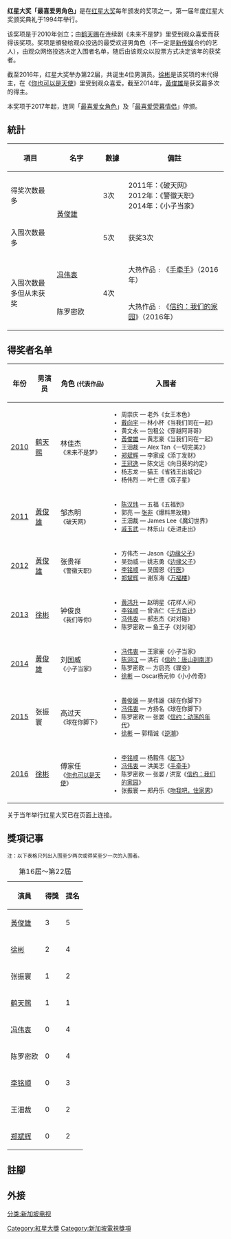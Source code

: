 {{merge to|红星大奖|discuss=Talk:红星大奖#请求与红星大奖最喜爱男角色合并|time=2016-04-07T09:42:10+00:00}}
{{Unreferenced |time=2016-04-07 }}

{{Infobox award
| current_awards = 红星大奖2016
| name           = [[红星大奖|红星大奖]]最喜爱男角色<br>Star Awards for<br>Favourite Male Character
| description    = 最受欢迎男角色
| presenter      = [[新传媒|新传媒]]
| country        = {{flagicon|SIN}}新加坡
| year           = 2010
| year2          = 2016
| holder         = [[徐彬_(艺人)|徐彬]]《[[你也可以是天使|你也可以是天使]]》（2016）
| website        = 
}}

'''红星大奖「最喜爱男角色」'''是在[[红星大奖|红星大奖]]每年颁发的奖项之一。第一届年度红星大奖颁奖典礼于1994年举行。

该奖项是于2010年创立；由[[鹤天赐|鹤天赐]]在连续剧《未来不是梦》里受到观众喜爱而获得该奖项。奖项是頒發给观众投选的最受欢迎男角色（不一定是[[新传媒|新传媒]]合约的艺人），由观众网络投选决定入围者名单，随后由该观众以投票方式决定该年的获奖者。

截至2016年，红星大奖举办第22届，共诞生4位男演员。[[徐彬_(艺人)|徐彬]]是该奖项的末代得主，在《[[你也可以是天使|你也可以是天使]]》里受到观众喜爱。截至2014年，[[黃俊雄_(藝人)|黃俊雄]]是获奖最多次的得主。

本奖项于2017年起，连同「[[红星大奖最喜爱女角色|最喜爱女角色]]」及「[[红星大奖最喜爱荧幕情侣|最喜爱荧幕情侣]]」停颁。

==統計==
{| class="wikitable" style="text-align: center" width="75%"
|-
!width=140|'''項目'''
!width=140|'''名字'''
!width=60|'''數據'''
!width=320|'''備註'''
|-
|得奖次数最多
|rowspan="2"|[[黃俊雄_(藝人)|黃俊雄]]
|3次
|
2011年：《破天网》<br>
2012年：《警徽天职》<br>
2014年：《小子当家》
|-
|入围次数最多
|5次
|获奖3次
|-
|rowspan="2"|入围次数最多但从未获奖
|[[冯伟衷|冯伟衷]]
|rowspan="2"|4次
|大热作品﹕《[[手牵手|手牵手]]》（2016年）
|-
|陈罗密欧
|大热作品﹕《[[信约：我们的家园|信约：我们的家园]]》（2016年）
|}

==得奖者名单==
{| class="wikitable sortable"
|-
! 年份
! 男演员
! 角色 <small>(代表作品)</small>
! 入围者
|-
| style="text-align:center;"|[[紅星大獎2010|2010]]
| [[鹤天赐|鹤天赐]]
| 林佳杰<br><small>《未来不是梦》</small>
| <small>
*周崇庆 — 老外《女王本色》
*[[戴向宇|戴向宇]] — 林小杯《当我们同在一起》
*黄文永 — 包租公《穿越阿哥哥》
*[[黃俊雄_(藝人)|黃俊雄]] — 黄志豪《当我们同在一起》
*王沺裁 — Alex Tan《一切完美2》
*[[郑斌辉|郑斌辉]] — 李家成《添丁发财》
*[[王冠逸|王冠逸]] — 陈文远《向日葵的约定》
*杨志龙 — 猫王《省钱王出城记》
*杨伟烈 — 叶仁德《双子星》
</small>
|-
| style="text-align:center;"|[[紅星大獎2011|2011]]
| [[黃俊雄_(藝人)|黃俊雄]]
| 邹杰明<br><small>《破天网》</small>
| <small>
*[[陈汉玮|陈汉玮]] — 五福《五福到》
*郭亮 — [[張菲|张非]]《爆料黑玫瑰》
*王沺裁 — James Lee《魔幻世界》
*[[戚玉武|戚玉武]] — 林乐山《走进走出》
</small>
|-
| style="text-align:center;"|[[紅星大獎2012|2012]]
| [[黃俊雄_(藝人)|黃俊雄]]
| 张贵祥<br><small>《警徽天职》</small>
| <small>
*方伟杰 — Jason《[[边缘父子|边缘父子]]》
*吴劲威 — 姚志勇《[[边缘父子|边缘父子]]》
*[[李铭顺|李铭顺]] — 吴国恩《[[行医|行医]]》
*[[郑斌辉|郑斌辉]] — 谢东海《[[万福楼|万福楼]]》
</small>
|-
| style="text-align:center;"|[[紅星大獎2013|2013]]
| [[徐彬_(艺人)|徐彬]]
| 钟俊良<br><small>《我们等你》</small>
| <small>
*[[黄鸿升|黄鸿升]] — 赵明星《花样人间》
*[[李铭顺|李铭顺]] — 曾浩仁《[[千方百计|千方百计]]》
*[[冯伟衷|冯伟衷]] — 郝志杰《对对碰》
*陈罗密欧 — 鱼王子《对对碰》
</small>
|-
| style="text-align:center;"|[[紅星大獎2014|2014]]
| [[黃俊雄_(藝人)|黃俊雄]]
| 刘国威<br><small>《小子当家》</small>
| <small>
*[[冯伟衷|冯伟衷]] — 王家豪《小子当家》
*[[陈泂江|陈泂江]] — 洪石《[[信约：唐山到南洋|信约：唐山到南洋]]》
*陈罗密欧 — 方启亮《骤变》
*[[徐彬_(艺人)|徐彬]] — Oscar杨元帅《小小传奇》
</small>
|-
| style="text-align:center;"|[[紅星大獎2015|2015]]
| 张振寰
| 高过天<br><small>《球在你脚下》</small>
| <small>
*[[黃俊雄_(藝人)|黃俊雄]] — 吴伟雄《球在你脚下》
*[[冯伟衷|冯伟衷]] — 方扬名《球在你脚下》
*陈罗密欧 — 张晏《[[信约：动荡的年代|信约：动荡的年代]]》
*[[徐彬_(艺人)|徐彬]] — 郭精诚《[[逆潮|逆潮]]》
</small>
|-
| style="text-align:center;"|[[紅星大獎2016|2016]]
| [[徐彬_(艺人)|徐彬]]
| 傅家任<br><small>《[[你也可以是天使|你也可以是天使]]》</small>
| <small>
*[[李铭顺|李铭顺]] — 杨毅伟《[[起飛_(新加坡電視劇)|起飞]]》
*[[冯伟衷|冯伟衷]] — 洪美志《[[手牵手|手牵手]]》
*陈罗密欧 — 张晏 / 洪宽《[[信约：我们的家园|信约：我们的家园]]》
*张振寰 — 郑丹乐《[[吻我吧，住家男|吻我吧，住家男]]》
</small>
|}

<sup>{{note|1|[I]}}</sup> 关于当年举行红星大奖已在页面上连接。

== 獎項记事 ==
<small>注：以下表格只列出入围至少两次或得奖至少一次的入围者。</small>
{| class="wikitable sortable" border="1"
|+ 第16屆～第22屆
|- 
! scope="col" | 演員
! scope="col" | 得獎
! scope="col" | 提名
|-
|[[黃俊雄_(藝人)|黃俊雄]]
|3
|5
|-
|[[徐彬_(艺人)|徐彬]]
|2
|4
|-
|张振寰
|1
|2
|-
|[[鹤天赐|鹤天赐]]
|1
|1
|-
|[[冯伟衷|冯伟衷]]
|0
|4
|-
|陈罗密欧
|0
|4
|-
|[[李铭顺|李铭顺]]
|0
|3
|-
|王沺裁
|0
|2
|-
|[[郑斌辉|郑斌辉]]
|0
|2
|}

== 註腳 ==
{{reflist}}

== 外接 ==

{{紅星大獎}}

[[Category:紅星大獎|Category:紅星大獎]]
[[分类:新加坡电视|分类:新加坡电视]]
[[Category:新加坡電視獎項|Category:新加坡電視獎項]]